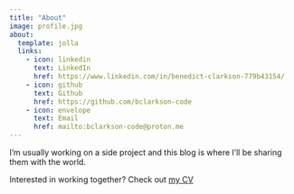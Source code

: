 ```yaml
---
title: "About"
image: profile.jpg
about:
  template: jolla
  links:
    - icon: linkedin
      text: LinkedIn
      href: https://www.linkedin.com/in/benedict-clarkson-779b43154/
    - icon: github
      text: Github
      href: https://github.com/bclarkson-code
    - icon: envelope 
      text: Email
      href: mailto:bclarkson-code@proton.me
---
```


I'm usually working on a side project and this blog is where I'll be sharing them with the world.

Interested in working together? Check out [my CV](https://raw.githubusercontent.com/bclarkson-code/bclarkson-code.github.io/master/www/benedict_clarkson_cv_2_may_2024.pdf)


